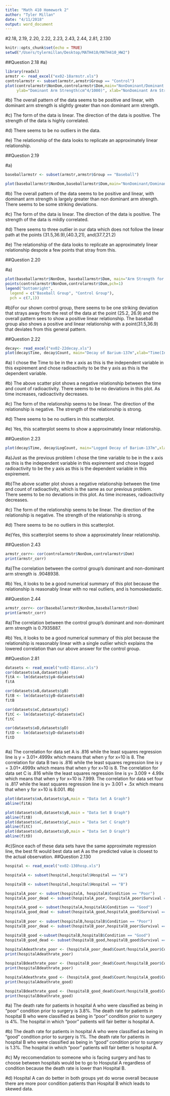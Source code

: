 ```yaml
---
title: "Math 410 Homework 2"
author: "Tyler Millan"
date: "4/11/2018"
output: word_document
---
```

#2.18, 2.19, 2.20, 2.22, 2.23, 2.43, 2.44, 2.81, 2.130
```r
knitr::opts_chunk$set(echo = TRUE)
setwd("/Users/tylermillan/Desktop/MATH410/MATH410_HW2")
```

##Question 2.18
#a) 
```r
library(readxl)
armstr <- read_excel("ex02-18armstr.xls")
controlarmstr <- subset(armstr,armstr$Group == "Control")
plot(controlarmstr$NonDom,controlarmstr$Dom,main="NonDominant/Dominant Arm Strength", 
     ylab="Dominant Arm Strength(cm^4/1000)", xlab="NonDominant Arm Strength(cm^4/1000)")
```

#b) The overall pattern of the data seems to be positive and linear, with dominant arm strength is slightly greater than non dominant arm strength.   

#c) The form of the data is linear. The direction of the data is positive. The strength of the data is highly correlated.

#d) There seems to be no outliers in the data. 

#e) The relationship of the data looks to replicate an approximately linear relationship.

##Question 2.19

#a)
```r
baseballarmstr <- subset(armstr,armstr$Group == "Baseball")

plot(baseballarmstr$NonDom,baseballarmstr$Dom,main="NonDominant/Dominant Arm Strength for Baseball Players", ylab="Dominant Arm Strength(cm^4/1000)", xlab="NonDominant Arm Strength(cm^4/1000)")

```

#b) The overall pattern of the data seems to be positive and linear, with dominant arm strength is largely greater than non dominant arm strength. There seems to be some striking deviations.  

#c) The form of the data is linear. The direction of the data is positive. The strength of the data is mildly correlated.

#d) There seems to three outlier in our data which does not follow the linear path at the points (31.5,36.9),(40.3,21), and(37.7,21.2)

#e) The relationship of the data looks to replicate an approximately linear relationship despote a few points that stray from this.

##Question 2.20

#a)
```r
plot(baseballarmstr$NonDom, baseballarmstr$Dom, main="Arm Strength for Baseball Players & Control Group", ylab="Dominant Arm Strength(cm^4/1000)", xlab="NonDominant Arm Strength(cm^4/1000)",pch=7)
points(controlarmstr$NonDom,controlarmstr$Dom,pch=1)
legend("bottomright", 
  legend = c("Baseball Group", "Control Group"),
  pch = c(7,1))
```

#b)For our shown control group, there seems to be one striking deviation that strays away from the rest of the data at the point (25.2, 26.9) and the overall pattern sees to show a positive linear relationship. The baseball group also shows a positive and linear relationship with a point(31.5,36.9) that deviates from this general pattern. 

##Question 2.22
```r
decay<- read_excel("ex02-22decay.xls")
plot(decay$Time, decay$Count, main="Decay of Barium-137m",xlab="Time(In minutes)",ylab="Radioactivity(In Counts)")

```

#a) I chose the Time to be in the x axis as this is the independent variable in this expirement and chose radioactivity to be the y axis as this is the dependent variable.

#b) The above scatter plot shows a negative relationship between the time and count of radioactivity. There seems to be no deviations in this plot. As time increases, radioactivity decreases.

#c) The form of the relationship seems to be linear. The direction of the relationship is negative. The strength of the relationship is strong. 

#d) There seems to be no outliers in this scatterplot.

#e) Yes, this scatterplot seems to show a approximately linear relationship.



##Question 2.23

```r
plot(decay$Time, decay$LogCount, main="Logged Decay of Barium-137m",xlab="Time(In minutes)",ylab="Logged Radioactivity(In Counts)")
```

#a)Just as the previous problem I chose the time variable to be in the x axis as this is the independent variable in this expirement and chose logged radioactivity to be the y axis as this is the dependent variable in this expirement.

#b)The above scatter plot shows a negative relationship between the time and count of radioactivity, which is the same as our previous problem. There seems to be no deviations in this plot. As time increases, radioactivity decreases.


#c) The form of the relationship seems to be linear. The direction of the relationship is negative. The strength of the relationship is strong. 

#d) There seems to be no outliers in this scatterplot.

#e)Yes, this scatterplot seems to show a approximately linear relationship.

##Question 2.43

```r
armstr_corr<- cor(controlarmstr$NonDom,controlarmstr$Dom)
print(armstr_corr)
```

#a)The correlation between the control group's dominant and non-dominant arm strength is .9048938.

#b) Yes, it looks to be a good numerical summary of this plot because the relationship is reasonably linear with no real outliers, and is homoskedastic.

##Question 2.44

```r
armstr_corr<- cor(baseballarmstr$NonDom,baseballarmstr$Dom)
print(armstr_corr)
```

#a)The correlation between the control group's dominant and non-dominant arm strength is 0.7935887.

#b) Yes, it looks to be a good numerical summary of this plot because the relationship is reasonably linear with a single outlier which explains the lowered correlation than our above answer for the control group.

##Question 2.81

```r
datasets <- read_excel("ex02-81ansc.xls")
cor(datasets$xA,datasets$yA)
fitA <- lm(datasets$yA~datasets$xA)
fitA

cor(datasets$xB,datasets$yB)
fitB <- lm(datasets$yB~datasets$xB)
fitB

cor(datasets$xC,datasets$yC)
fitC <- lm(datasets$yC~datasets$xC)
fitC

cor(datasets$xD,datasets$yD)
fitD <- lm(datasets$yD~datasets$xD)
fitD



```
#a) The correlation for data set A is .816 while the least squares regression line is y = 3.01+.4999x which means that when y for x=10 is 8. The correlation for data B two is .816 while the least squares regression line is y = 3.01+.4999x which means that when y for x=10 is 8. The correlation for data set C is .816 while the least squares regression line is y= 3.009 + 4.99x which means that when y for x=10 is 7.999. The correlation for data set four is .817 while the least squares regression line is y= 3.001 + .5x which means that when y for x=10 is 8.001.
#b)
```r
plot(datasets$xA,datasets$yA,main = "Data Set A Graph")
abline(fitA)

plot(datasets$xB,datasets$yB,main = "Data Set B Graph")
abline(fitB)
plot(datasets$xC,datasets$yC,main = "Data Set C Graph")
abline(fitC)
plot(datasets$xD,datasets$yD,main = "Data Set D Graph")
abline(fitD)
```

#c)Since each of these data sets have the same approximate regression line, the best fit would best data set A as the predicted value is closest to the actual observation.
##Question 2.130

```r
hospital <- read_excel("ex02-130hosp.xls")

hospitalA <- subset(hospital,hospital$Hospital == "A")

hospitalB <- subset(hospital,hospital$Hospital == "B")

hospitalA_poor <- subset(hospitalA, hospitalA$Condition == "Poor")
hospitalA_poor_dead <- subset(hospitalA_poor, hospitalA_poor$Survival == "Dead")

hospitalA_good <- subset(hospitalA,hospitalA$Condition == "Good")
hospitalA_good_dead <- subset(hospitalA_good,hospitalA_good$Survival == "Dead")
  
hospitalB_poor <- subset(hospitalB,hospitalB$Condition == "Poor")
hospitalB_poor_dead <- subset(hospitalB_poor,hospitalB_poor$Survival == "Dead")

hospitalB_good <-subset(hospitalB,hospitalB$Condition == "Good")
hospitalB_good_dead <- subset(hospitalB_good,hospitalB_good$Survival == "Dead")
  
hospitalAdeathrate_poor <- (hospitalA_poor_dead$Count/hospitalA_poor$Count)
print(hospitalAdeathrate_poor)

hospitalBdeathrate_poor <- (hospitalB_poor_dead$Count/hospitalB_poor$Count)
print(hospitalBdeathrate_poor)

hospitalAdeathrate_good <- (hospitalA_good_dead$Count/hospitalA_good$Count)
print(hospitalAdeathrate_good)

hospitalBdeathrate_good <- (hospitalB_good_dead$Count/hospitalB_good$Count)
print(hospitalBdeathrate_good)
```

#a) The death rate for patients in hospital A who were classified as being in "poor" condition prior to surgery is 3.8%. The death rate for patients in hospital B who were classified as being in "poor" condition prior to surgery is 4%. The hospital in which "poor" patients will fair better is hospital A. 

#b) The death rate for patients in hospital A who were classified as being in "good" condition prior to surgery is 1%. The death rate for patients in hospital B who were classified as being in "good" condition prior to surgery is 1.3%. The hospital in which "poor" patients will fair better is hospital A. 

#c) My reccomendation to someone who is facing surgery and has to choose between hospitals would be to go to Hosputal A regardless of condition because the death rate is lower than Hospital B.

#d) Hospital A can do better in both groups yet do worse overall because there are more poor condition patients than Hospital B which leads to skewed data.